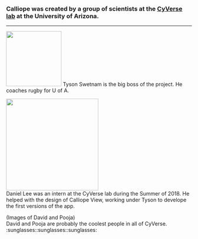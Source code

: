 ### Calliope was created by a group of scientists at the [CyVerse lab](http://www.cyverse.org/) at the University of Arizona.
<hr>

<img src="Img/Tyson.png" width = "150"/>
Tyson Swetnam is the big boss of the project. He coaches rugby for U of A.
<br>

<img src="Img/Daniel.JPG" width = "250"/>
<br>
Daniel Lee was an intern at the CyVerse lab during the Summer of 2018. He helped with the design of Calliope View, working under Tyson to develope the first versions of the app.
<br>

(Images of David and Pooja)
<br>
David and Pooja are probably the coolest people in all of CyVerse. :sunglasses::sunglasses::sunglasses:
